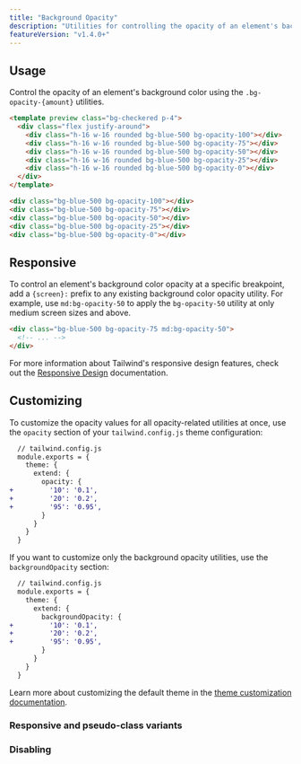 ```yaml
---
title: "Background Opacity"
description: "Utilities for controlling the opacity of an element's background color."
featureVersion: "v1.4.0+"
---
```




## Usage

Control the opacity of an element's background color using the `.bg-opacity-{amount}` utilities.

```html
<template preview class="bg-checkered p-4">
  <div class="flex justify-around">
    <div class="h-16 w-16 rounded bg-blue-500 bg-opacity-100"></div>
    <div class="h-16 w-16 rounded bg-blue-500 bg-opacity-75"></div>
    <div class="h-16 w-16 rounded bg-blue-500 bg-opacity-50"></div>
    <div class="h-16 w-16 rounded bg-blue-500 bg-opacity-25"></div>
    <div class="h-16 w-16 rounded bg-blue-500 bg-opacity-0"></div>
  </div>
</template>

<div class="bg-blue-500 bg-opacity-100"></div>
<div class="bg-blue-500 bg-opacity-75"></div>
<div class="bg-blue-500 bg-opacity-50"></div>
<div class="bg-blue-500 bg-opacity-25"></div>
<div class="bg-blue-500 bg-opacity-0"></div>
```

## Responsive

To control an element's background color opacity at a specific breakpoint, add a `{screen}:` prefix to any existing background color opacity utility. For example, use `md:bg-opacity-50` to apply the `bg-opacity-50` utility at only medium screen sizes and above.

```html
<div class="bg-blue-500 bg-opacity-75 md:bg-opacity-50">
  <!-- ... -->
</div>
```

For more information about Tailwind's responsive design features, check out the [Responsive Design](/docs/responsive-design) documentation.

## Customizing

To customize the opacity values for all opacity-related utilities at once, use the `opacity` section of your `tailwind.config.js` theme configuration:

```diff
  // tailwind.config.js
  module.exports = {
    theme: {
      extend: {
        opacity: {
+         '10': '0.1',
+         '20': '0.2',
+         '95': '0.95',
        }
      }
    }
  }
```

If you want to customize only the background opacity utilities, use the `backgroundOpacity` section:

```diff
  // tailwind.config.js
  module.exports = {
    theme: {
      extend: {
        backgroundOpacity: {
+         '10': '0.1',
+         '20': '0.2',
+         '95': '0.95',
        }
      }
    }
  }
```

Learn more about customizing the default theme in the [theme customization documentation](/docs/theme#customizing-the-default-theme).

### Responsive and pseudo-class variants

<Variants plugin="backgroundOpacity" />

### Disabling

<Disabling plugin="backgroundOpacity" />
